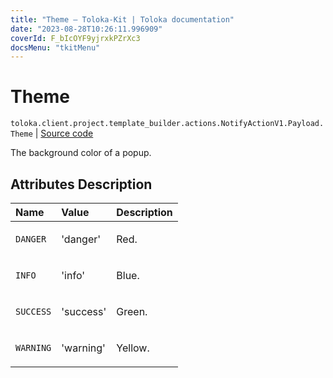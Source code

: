 ```yaml
---
title: "Theme — Toloka-Kit | Toloka documentation"
date: "2023-08-28T10:26:11.996909"
coverId: F_bIcOYF9yjrxkPZrXc3
docsMenu: "tkitMenu"
---
```


# Theme

`toloka.client.project.template_builder.actions.NotifyActionV1.Payload.Theme` | [Source code](https://github.com/Toloka/toloka-kit/blob/v1.2.1/src/client/project/template_builder/actions.py#L64)

The background color of a popup.

## Attributes Description

| Name | Value | Description |
| :------| :-----------| :----------| 
`DANGER`|'danger'|<p>Red.</p>
`INFO`|'info'|<p>Blue.</p>
`SUCCESS`|'success'|<p>Green.</p>
`WARNING`|'warning'|<p>Yellow.</p>